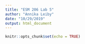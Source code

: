 ```yaml
---
title: "ESM 206 Lab 5"
author: "Annika Leiby"
date: "10/29/2019"
output: html_document
---
```


```r
knitr::opts_chunk$set(echo = TRUE)
```

